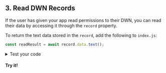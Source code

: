 <section class="docs-section">

## 3. Read DWN Records

If the user has given your app read permissions to their DWN, you can read their data by accessing it through the `record` property.

To return the text data stored in the `record`, add the following to `index.js`:
```js
const readResult = await record.data.text();
```

<details>
<summary>Test your code</summary>
<p>
To see the record that was read from the DWN, add the following to <code>index.js</code>:

```js
console.log('readResult', readResult)
```

The output will resemble:

```
Hello Web5
```

</p>
</details>

#### Try it!

</section>
